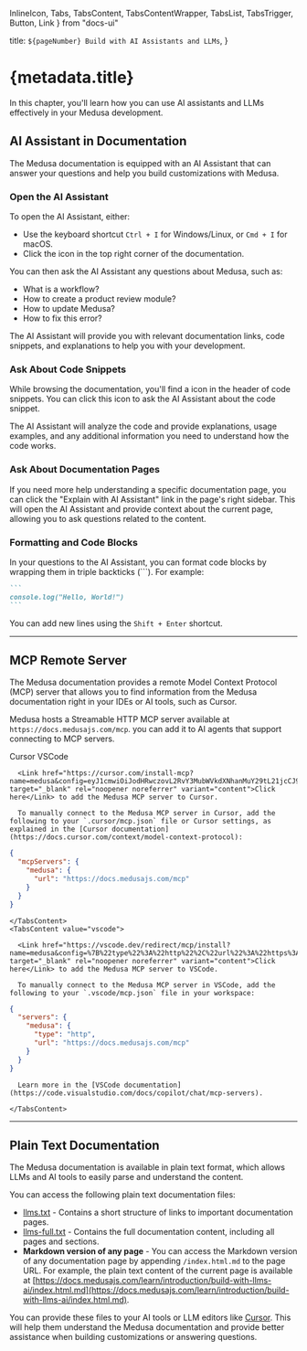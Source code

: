   InlineIcon,
  Tabs,
  TabsContent,
  TabsContentWrapper,
  TabsList,
  TabsTrigger,
  Button,
  Link
} from "docs-ui"

  title: `${pageNumber} Build with AI Assistants and LLMs`,
}

# {metadata.title}

In this chapter, you'll learn how you can use AI assistants and LLMs effectively in your Medusa development.

## AI Assistant in Documentation

The Medusa documentation is equipped with an AI Assistant that can answer your questions and help you build customizations with Medusa.

### Open the AI Assistant

To open the AI Assistant, either:

- Use the keyboard shortcut `Ctrl + I` for Windows/Linux, or `Cmd + I` for macOS.
- Click the <InlineIcon Icon={AiAssistent} alt="AI Assistant" /> icon in the top right corner of the documentation.

You can then ask the AI Assistant any questions about Medusa, such as:

- What is a workflow?
- How to create a product review module?
- How to update Medusa?
- How to fix this error?

The AI Assistant will provide you with relevant documentation links, code snippets, and explanations to help you with your development.

### Ask About Code Snippets

While browsing the documentation, you'll find a <InlineIcon Icon={AiAssistentLuminosity} alt="AI Assistant" /> icon in the header of code snippets. You can click this icon to ask the AI Assistant about the code snippet.

The AI Assistant will analyze the code and provide explanations, usage examples, and any additional information you need to understand how the code works.

### Ask About Documentation Pages

If you need more help understanding a specific documentation page, you can click the "Explain with AI Assistant" link in the page's right sidebar. This will open the AI Assistant and provide context about the current page, allowing you to ask questions related to the content.

### Formatting and Code Blocks

In your questions to the AI Assistant, you can format code blocks by wrapping them in triple backticks (```). For example:

~~~markdown
```
console.log("Hello, World!")
```
~~~

You can add new lines using the `Shift + Enter` shortcut.

---

## MCP Remote Server

The Medusa documentation provides a remote Model Context Protocol (MCP) server that allows you to find information from the Medusa documentation right in your IDEs or AI tools, such as Cursor.

Medusa hosts a Streamable HTTP MCP server available at `https://docs.medusajs.com/mcp`. you can add it to AI agents that support connecting to MCP servers.

<Tabs defaultValue="cursor">
  <TabsList>
    <TabsTrigger value="cursor">Cursor</TabsTrigger>
    <TabsTrigger value="vscode">VSCode</TabsTrigger>
  </TabsList>
  <TabsContentWrapper className="mt-1">
    <TabsContent value="cursor">

      <Link href="https://cursor.com/install-mcp?name=medusa&config=eyJ1cmwiOiJodHRwczovL2RvY3MubWVkdXNhanMuY29tL21jcCJ9" target="_blank" rel="noopener noreferrer" variant="content">Click here</Link> to add the Medusa MCP server to Cursor.

      To manually connect to the Medusa MCP server in Cursor, add the following to your `.cursor/mcp.json` file or Cursor settings, as explained in the [Cursor documentation](https://docs.cursor.com/context/model-context-protocol):

```json
{
  "mcpServers": {
    "medusa": {
      "url": "https://docs.medusajs.com/mcp"
    }
  }
}
```

      
    </TabsContent>
    <TabsContent value="vscode">

      <Link href="https://vscode.dev/redirect/mcp/install?name=medusa&config=%7B%22type%22%3A%22http%22%2C%22url%22%3A%22https%3A%2F%2Fdocs.medusajs.com%2Fmcp%22%7D" target="_blank" rel="noopener noreferrer" variant="content">Click here</Link> to add the Medusa MCP server to VSCode.

      To manually connect to the Medusa MCP server in VSCode, add the following to your `.vscode/mcp.json` file in your workspace:

```json
{
  "servers": {
    "medusa": {
      "type": "http",
      "url": "https://docs.medusajs.com/mcp"
    }
  }
}
```

      Learn more in the [VSCode documentation](https://code.visualstudio.com/docs/copilot/chat/mcp-servers).

    </TabsContent>
  </TabsContentWrapper>
</Tabs>

---

## Plain Text Documentation

The Medusa documentation is available in plain text format, which allows LLMs and AI tools to easily parse and understand the content.

You can access the following plain text documentation files:

- [llms.txt](https://docs.medusajs.com/llms.txt) - Contains a short structure of links to important documentation pages.
- [llms-full.txt](https://docs.medusajs.com/llms-full.txt) - Contains the full documentation content, including all pages and sections.
- **Markdown version of any page** - You can access the Markdown version of any documentation page by appending `/index.html.md` to the page URL. For example, the plain text content of the current page is available at [https://docs.medusajs.com/learn/introduction/build-with-llms-ai/index.html.md](https://docs.medusajs.com/learn/introduction/build-with-llms-ai/index.html.md).

You can provide these files to your AI tools or LLM editors like [Cursor](https://docs.cursor.com/context/@-symbols/@-docs). This will help them understand the Medusa documentation and provide better assistance when building customizations or answering questions.
